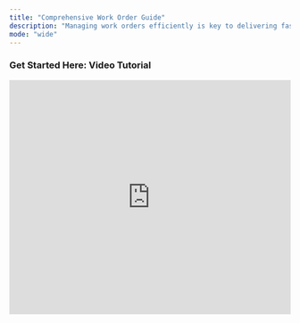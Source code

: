```yaml
---
title: "Comprehensive Work Order Guide"
description: "Managing work orders efficiently is key to delivering fast, reliable maintenance service—and Latchel is here to help every step of the way. This collection of help articles is your go-to resource for understanding the full lifecycle of a work order in Latchel. Whether you're submitting requests, managing vendor assignments, handling resident communication, or reviewing escalations and billing, you'll find clear, actionable guidance here. These articles are designed to support both day-to-day tasks and more advanced workflows, so your team can stay organized and deliver exceptional service with confidence. "
mode: "wide"
---
```


### **<Icon icon="camera-movie" iconType="duotone" color="#ff9b8a" size={30} />  Get Started Here: Video Tutorial**

<iframe width="100%" height="420" src="https://www.youtube.com/embed/8CgvZXySIxA" title="Latchel Work Order: The New Experience" frameborder="0" allow="accelerometer; autoplay; clipboard-write; encrypted-media; gyroscope; picture-in-picture; web-share" referrerpolicy="strict-origin-when-cross-origin" allowfullscreen />

### **Getting Started with Work Orders**

<Card title="A Property Owner's Guide in Managing Work Orders" icon="sparkles" href="/s/topic/0TO5e000000h9wqGAA/A-Property-Owner-s-Guide-in-Managing-Work-Orders">
  
</Card>

<CardGroup cols={2}>
  <Card title="Overview of Work Order Life Cycle" icon="sparkles" href="/s/topic/0TO5e000000h9wqGAA/Overview-of-Work-Order-Life-Cycle">
    
  </Card>
  <Card title="The Work Order Page" icon="sparkles" href="/s/topic/0TO5e000000h9wqGAA/The-Work-Order-Page">
    
  </Card>
  <Card title="Work Order Status Definitions (Maintenance Page Overview)" icon="sparkles" href="/s/topic/0TO5e000000h9wqGAA/Work-Order-Status-Definitions-Maintenance-Page-Overview-New-Experience">
    
  </Card>
  <Card title="How to Submit a New Work Order" icon="sparkles" href="/s/topic/0TO5e000000h9wqGAA/How-to-Submit-a-New-Work-Order">
    
  </Card>
</CardGroup>

### **Searching & Filtering**

<Card title="How to Use the Filter Options in the Work Order Tab Page" icon="sparkles" href="/s/topic/0TO5e000000h9wqGAA/How-to-Use-the-Filter-Options-in-the-Work-Order-Tab-Page">
  
</Card>

### **Updating & Managing Work Orders**

<Card title="Managing Latchel Projects" icon="sparkles" href="/s/topic/0TO5e000000h9wqGAA/Managing-Latchel-Maintenance-Projects">
  
</Card>

<CardGroup cols={2}>
  <Card title="How to Update the Work Order Status (i.e. to Scheduling, Pending, Completed, Canceled)" icon="sparkles" href="/s/topic/0TO5e000000h9wqGAA/How-to-Update-the-Work-Order-Status-i-e-to-Scheduling-Pending-Completed-Canceled-New-Experience">
    
  </Card>
  <Card title="How to Update the Work Order Summary" icon="sparkles" href="/s/topic/0TO5e000000h9wqGAA/How-to-Update-the-Work-Order-Summary">
    
  </Card>
  <Card title="How to Update a Work Order Title" icon="sparkles" href="/s/topic/0TO5e000000h9wqGAA/How-to-Update-a-Work-Order-Title-New-Experience">
    
  </Card>
  <Card title="How to Change a Work Order Number" icon="sparkles" href="/s/topic/0TO5e000000h9wqGAA/How-to-Change-a-Work-Order-Number-New-Experience">
    
  </Card>
  <Card title="How to Change the Service Provider on a Work Order" icon="sparkles" href="/s/topic/0TO5e000000h9wqGAA/How-to-Change-the-Service-Provider-on-a-Work-Order-New-Experience">
    
  </Card>
  <Card title="How to Change the Property on a Work Order" icon="sparkles" href="/s/topic/0TO5e000000h9wqGAA/How-to-Change-the-Property-on-a-Work-Order-New-Experience">
    
  </Card>
  <Card title="How to Change the Primary Resident on a Work Order" icon="sparkles" href="/s/topic/0TO5e000000h9wqGAA/How-to-Change-the-Primary-Resident-on-a-Work-Order-New-Experience">
    
  </Card>
  <Card title="How to Change the Severity Settings on a Work Order" icon="sparkles" href="/s/topic/0TO5e000000h9wqGAA/How-to-Change-the-Severity-Settings-on-a-Work-Order">
    
  </Card>
  <Card title="How to Update the Approved Budget on an Active Work Order" icon="sparkles" href="/s/topic/0TO5e000000h9wqGAA/How-to-Update-the-Approved-Budget-on-an-Active-Work-Order-New-Experience">
    
  </Card>
  <Card title="How to Update the Skill Required on a Work Order" icon="sparkles" href="/s/topic/0TO5e000000h9wqGAA/How-to-Update-the-Skill-Required-on-a-Work-Order-New-Experience">
    
  </Card>
</CardGroup>

### **Controlling Work Order Flow & Permission**

<CardGroup cols={2}>
  <Card title="How to Place a Work Order On Hold" icon="sparkles" href="/s/topic/0TO5e000000h9wqGAA/How-to-Place-a-Work-Order-On-Hold-New-Experience">
    
  </Card>
  <Card title="Updating Work Order on Waiting For Materials Status" icon="sparkles" href="/s/topic/0TO5e000000h9wqGAA/How-to-Set-Work-Order-Appointments-New-Experience">
    
  </Card>
  <Card title="How to Take Action When a Work Order Is Pending" icon="sparkles" href="/s/topic/0TO5e000000h9wqGAA/How-to-Take-Action-When-a-Work-Order-Is-Pending-New-Experience">
    
  </Card>
  <Card title="How to Update Status of Work Orders on Waiting for PM" icon="sparkles" href="/s/topic/0TO5e000000h9wqGAA/How-to-Update-Status-of-Work-Orders-on-Waiting-for-PM">
    
  </Card>
  <Card title="How to Enable Service Provider Locked-In on a Work Order" icon="sparkles" href="/s/topic/0TO5e000000h9wqGAA/How-to-Enable-Service-Provider-Locked-In-on-a-Work-Order-New-Experience">
    
  </Card>
  <Card title="How to Set a Work Order as Mandatory" icon="sparkles" href="/s/topic/0TO5e000000h9wqGAA/How-to-Set-a-Work-Order-as-Mandatory-New-Experience">
    
  </Card>
  <Card title="How to Add a New Problem/Location Setting From the Work Order Page" icon="sparkles" href="/s/topic/0TO5e000000h9wqGAA/How-to-Add-a-New-Problem-Location-Setting-From-the-Work-Order-Page-New-Experience">
    
  </Card>
  <Card title="How to Provide Permission for Service Provider to Access Property for a Work Order" icon="sparkles" href="/s/topic/0TO5e000000h9wqGAA/How-to-Provide-Permission-for-Service-Provider-to-Access-Property-for-a-Work-Order-New-Experience">
    
  </Card>
</CardGroup>

### **Duplicate, Recall & Reopen**

<CardGroup cols={2}>
  <Card title="Duplicate vs. Recall Work Order: Know their Difference" icon="sparkles" href="/s/topic/0TO5e000000h9wqGAA/Duplicate-vs-Recall-Work-Order-Know-their-Difference">
    
  </Card>
  <Card title="How to Approve or Deny a Duplicate Work Order" icon="sparkles" href="/s/topic/0TO5e000000h9wqGAA/How-to-Approve-or-Deny-a-Duplicate-Work-Order">
    
  </Card>
  <Card title="How to Reopen a Work Order" icon="sparkles" href="/s/topic/0TO5e000000h9wqGAA/How-to-Reopen-a-Work-Order-New-Experience">
    
  </Card>
</CardGroup>

### **Canceling & Resending**

<CardGroup cols={2}>
  <Card title="How to Cancel a Work Order" icon="sparkles" href="/s/topic/0TO5e000000h9wqGAA/How-to-Cancel-a-Work-Order-New-Experience">
    
  </Card>
  <Card title="How to Resend the Work Order Details to the Service Provider" icon="sparkles" href="/s/topic/0TO5e000000h9wqGAA/How-to-Resend-the-Work-Order-Details-to-the-Service-Provider">
    
  </Card>
</CardGroup>

### 